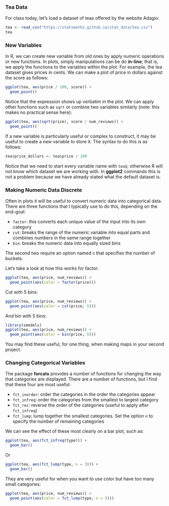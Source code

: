 

### Tea Data

For class today, let's load a dataset of teas offered by the website Adagio:

```r
tea <- read_csv("https://statsmaths.github.io/stat_data/tea.csv")
tea
```

### New Variables

In R, we can create new variable from old ones by apply numeric operations
or new functions. In plots, simply manipulations can be do **in-line**; that
is, we apply the functions to the variables within the plot. For example,
the tea dataset gives prices in cents. We can make a plot of price in dollars
against the score as follows:

```r
ggplot(tea, aes(price / 100, score)) +
  geom_point()
```

Notice that the expression shows up verbatim in the plot. We can apply other
functions such as `sqrt` or combine two variables similarly (note: this makes
no practical sense here):

```r
ggplot(tea, aes(sqrt(price), score / num_reviews)) +
  geom_point()
```

If a new variable is particularly useful or complex to construct, it may be
useful to create a new variable to store it. The syntax to do this is as
follows:

```r
tea$price_dollars <- tea$price / 100
```

Notice that we need to start every variable name with `tea$`; otherwise R will
not know which dataset we are working with. In **ggplot2** commands this is
not a problem because we have already stated what the default dataset is.

### Making Numeric Data Discrete

Often in plots it will be useful to convert numeric data into categorical
data. There are three functions that I typically use to do this, depending on
the end-goal:

- `factor`: this converts each unique value of the input into its own category
- `cut`: breaks the range of the numeric variable into equal parts and combines
numbers in the same range together
- `bin`: breaks the numeric data into equally sized bins

The second two require an option named `n` that specifies the number of buckets.

Let's take a look at how this works for factor:

```r
ggplot(tea, aes(price, num_reviews)) +
  geom_point(aes(color = factor(price)))
```

Cut with 5 bins:

```r
ggplot(tea, aes(price, num_reviews)) +
  geom_point(aes(color = cut(price, 5)))
```

And bin with 5 bins:

```r
library(smodels)
ggplot(tea, aes(price, num_reviews)) +
  geom_point(aes(color = bin(price, 5)))
```

You may find these useful, for one thing, when making maps in your second
project.

### Changing Categorical Variables

The package **forcats** provides a number of functions for changing the
way that categories are displayed. There are a number of functions, but
I find that these four are most useful:

- `fct_inorder`: order the categories in the order the categories appear
- `fct_infreq`: order the categories from the smallest to largest category
- `fct_rec`: reverse the order of the categories (useful to apply after
`fct_infreq`)
- `fct_lump`: lump together the smallest categories. Set the option `n` to
specify the number of remaining categories

We can see the effect of these most clearly on a bar plot, such as:

```r
ggplot(tea, aes(fct_infreq(type))) +
  geom_bar()
```

Or

```r
ggplot(tea, aes(fct_lump(type, n = 3))) +
  geom_bar()
```

They are very useful for when you want to use color but have too many small
categories:

```r
ggplot(tea, aes(price, num_reviews)) +
  geom_point(aes(color = fct_lump(type, n = 5)))
```

